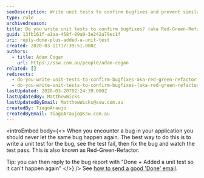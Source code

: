 ```yaml
---
seoDescription: Write unit tests to confirm bugfixes and prevent similar issues from occurring again, ensuring reliable software development through the Red-Green-Refactor process.
type: rule
archivedreason:
title: Do you write unit tests to confirm bugfixes? (aka Red-Green-Refactor)
guid: 13fb161f-a1aa-458f-89a9-3e242a79ec1f
uri: reply-done-plus-added-a-unit-test
created: 2020-03-11T17:39:51.000Z
authors:
  - title: Adam Cogan
    url: https://ssw.com.au/people/adam-cogan
related: []
redirects:
  - do-you-write-unit-tests-to-confirm-bugfixes-aka-red-green-refactor
  - do-you-write-unit-tests-to-confirm-bugfixes-(aka-red-green-refactor)
lastUpdated: 2020-03-20T02:24:39.000Z
lastUpdatedBy: MatthewWicks
lastUpdatedByEmail: MatthewWicks@ssw.com.au
createdBy: TiagoAraujo
createdByEmail: TiagoAraujo@ssw.com.au
---
```


<introEmbed
  body={<>
When you encounter a bug in your application you should never let the same bug happen again. The best way to do this is to write a unit test for the bug, see the test fail, then fix the bug and watch the test pass. This is also known as Red-Green-Refactor.

Tip: you can then reply to the bug report with "Done + Added a unit test so it can't happen again"
  </>}
/>
See [how to send a good 'Done' email](/dones-do-you-know-how-to-do-a-perfect-done-replying-to-a-bug).
